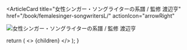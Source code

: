 <ArticleCard
  title="女性シンガー・ソングライターの系譜 / 監修 渡辺亨"
  href="/book/femalesinger-songwritersL/"
  actionIcon="arrowRight"
>

![女性シンガー・ソングライターの系譜 / 監修 渡辺亨](../../images/books/femalesinger-songwriters.jpg) 
</ArticleCard>

  return (
    <>
      {children}
    </>
  );
}